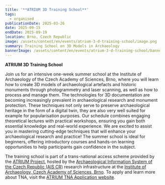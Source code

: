 ```yaml
---
title: '**ATRIUM 3D Training School**'
tags:
  - organised
publicationDate: 2025-03-26
date: 2025-09-15
endDate: 2025-09-19
location: Brno, Czech Republic
image: /assets/content/en/events/atrium-3-d-training-school/image.png
summary: Training School on 3D Models in Archaeology
bannerImage: /assets/content/en/events/atrium-3-d-training-school/bannerImage.png
---
```

**ATRIUM 3D Training School**



Join us for an intensive one-week summer school at the Institute of Archaeology of the Czech Academy of Sciences, Brno, where you will learn how to create 3D models of archaeological artefacts and historic monuments through photogrammetry and laser scanning, as well as how to process and manage them. The technologies for 3D documentation are becoming increasingly prevalent in archaeological research and monument protection. These techniques not only serve to preserve archaeological heritage in the form of a digital twin, they are also very well suited for example for popularisation purposes. Our schedule combines engaging theoretical lectures with practical workshops, ensuring you gain both essential knowledge and real-world experience. We are excited to assist you in mastering cutting-edge techniques that will enhance your archaeological research and practice! The summer school is ideal for beginners, offering introductory courses and hands-on learning opportunities to help participants gain confidence in the subject.

The training school is part of a trans-national access scheme provided by the [ATRIUM Project](https://atrium-research.eu/), hosted by the [Archaeological Information System of the Czech Republic (AIS CR)](https://aiscr.cz/) research infrastructure at the [Institute of Archaeology, Czech Academy of Sciences, Brno](https://arub.cz/). To apply and learn more about TNA, visit the [ATRIUM TNA Application website](https://atrium-research.eu/transnational-access-scheme-application-process-summer-schools).
